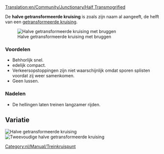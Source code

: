 [[Translation:en/Community/Junctionary/Half Transmogrified]]
{{nl/Community/Junctionary/Kruispuntenmenu}}

De '''halve getransformeerde kruising''' is zoals zijn naam al aangeeft, de helft van een [[en/Community/Junctionary/Transmogrified|getransformeerde kruising]].

[[File:en/Community/Junctionary/Ttd.half.transmogrified.variant.png|frame|none|Halve getransformeerde kruising met bruggen]]

===Voordelen===
*Behhorlijk snel.
*edelijk compact.
*Verkeersopstoppingen zijn niet waarschijnlijk omdat sporen splisten voordat zij weer samenkomen.
*Geen lussen.

===Nadelen===
*De hellingen laten treinen langzamer rijden. 

==Variatie==
[[File:en/Community/Junctionary/Ttd.half.transmogrified.original.png|frame|none|Halve getransformeerde kruising]]
[[File:en/Community/Junctionary/Ttd.dual.half.transmogrified.png|frame|none|Tweevoudige halve getransformeerde kruising]]
[[Category:nl/Manual/Treinkruispunt]]